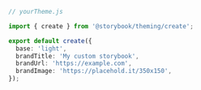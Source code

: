 ```ts
// yourTheme.js

import { create } from '@storybook/theming/create';

export default create({
  base: 'light',
  brandTitle: 'My custom storybook',
  brandUrl: 'https://example.com',
  brandImage: 'https://placehold.it/350x150',
});
```